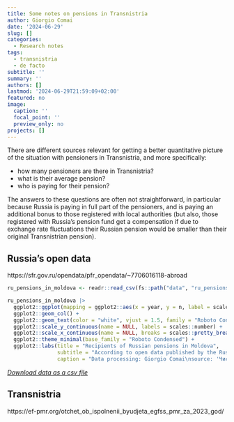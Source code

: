 ```yaml
---
title: Some notes on pensions in Transnistria
author: Giorgio Comai
date: '2024-06-29'
slug: []
categories:
  - Research notes
tags:
  - transnistria
  - de facto
subtitle: ''
summary: ''
authors: []
lastmod: '2024-06-29T21:59:09+02:00'
featured: no
image:
  caption: ''
  focal_point: ''
  preview_only: no
projects: []
---
```


There are different sources relevant for getting a better quantitative picture of the situation with pensioners in Transnistria, and more specifically:

- how many pensioners are there in Transnistria?
- what is their average pension?
- who is paying for their pension?

The answers to these questions are often not straightforward, in particular because Russia is paying in full part of the pensioners, and is paying an additional bonus to those registered with local authorities (but also, those registered with Russia's pension fund get a compensation if due to exchange rate fluctuations their Russian pension would be smaller than their original Transnistrian pension). 


## Russia's open data

https://sfr.gov.ru/opendata/pfr_opendata/~7706016118-abroad

```r
ru_pensions_in_moldova <- readr::read_csv(fs::path("data", "ru_pensions_in_moldova.csv"), show_col_types = FALSE)

ru_pensions_in_moldova |> 
  ggplot2::ggplot(mapping = ggplot2::aes(x = year, y = n, label = scales::number(n))) +
  ggplot2::geom_col() +
  ggplot2::geom_text(color = "white", vjust = 1.5, family = "Roboto Condensed") +
  ggplot2::scale_y_continuous(name = NULL, labels = scales::number) +
  ggplot2::scale_x_continuous(name = NULL, breaks = scales::pretty_breaks(7)) +
  ggplot2::theme_minimal(base_family = "Roboto Condensed") +
  ggplot2::labs(title = "Recipients of Russian pensions in Moldova", 
                subtitle = "According to open data published by the Russian pension fund", 
                caption = "Data processing: Giorgio Comai\nsource: 'Численность получателей российских пенсий, проживающих за границей' \nhttps://sfr.gov.ru/opendata/pfr_opendata/~7706016118-abroad")
```
[*Download data as a csv file*](data/ru_pensions_in_moldova.csv)


## Transnistria 

https://ef-pmr.org/otchet_ob_ispolnenii_byudjeta_egfss_pmr_za_2023_god/
